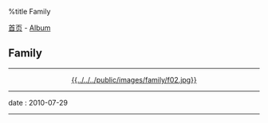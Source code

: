 %title Family

[[../../index|首页]] - [[../index|Album]]
==Family==
----
<center>[[pic03|{{../../../public/images/family/f02.jpg}}]]</center>
----
<red>date</red> : 2010-07-29
----

